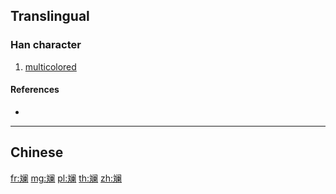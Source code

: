 {{character info/new}}
{{also|斕}}
==Translingual==

===Han character===
{{Han char|rn=67|rad=文|as=12|sn=16|four=|canj=YKLSW|ids=⿰文阑}}

# [[multicolored]]

====References====
* {{Han ref|kx=0477.201|dkj=13486|hdz=32171.040|uh=6593|ud=26003}}

----

==Chinese==
{{zh-see|斕}}

[[fr:斓]]
[[mg:斓]]
[[pl:斓]]
[[th:斓]]
[[zh:斓]]